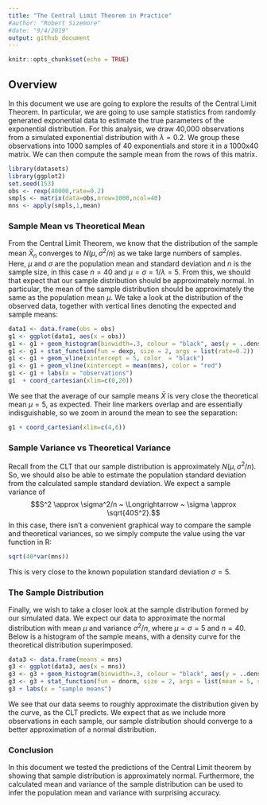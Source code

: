 ```yaml
---
title: "The Central Limit Theorem in Practice"
#author: "Robert Sizemore"
#date: "9/4/2019"
output: github_document
---
```


```r
knitr::opts_chunk$set(echo = TRUE)
```

## Overview

In this document we use are going to explore the results of the Central Limit Theorem. In particular, we are going to use sample statistics from randomly generated exponential data to estimate the true parameters of the exponential distribution. For this analysis, we draw 40,000 observations from a simulated exponential distribution with $\lambda = 0.2$. We group these observations into 1000 samples of 40 exponentials and store it in a 1000x40 matrix. We can then compute the sample mean from the rows of this matrix.

```r
library(datasets)
library(ggplot2)
set.seed(153)
obs <- rexp(40000,rate=0.2)
smpls <- matrix(data=obs,nrow=1000,ncol=40)
mns <- apply(smpls,1,mean)
```


### Sample Mean vs Theoretical Mean

From the Central Limit Theorem, we know that the distribution of the sample mean $\bar X_n$ converges to $N(\mu, \sigma^2 / n)$ as we take large numbers of samples. Here, $\mu$ and $\sigma$ are the population mean and standard deviation and $n$ is the sample size, in this case $n = 40$ and $\mu = \sigma = 1/\lambda = 5$. From this, we should that expect that our sample distribution should be approximately normal. In particular, the mean of the sample distribution should be approximately the same as the population mean $\mu$.  We take a look at the distribution of the observed data, together with vertical lines denoting the expected and sample means:

```r
data1 <- data.frame(obs = obs)
g1 <- ggplot(data1, aes(x = obs))
g1 <- g1 + geom_histogram(binwidth=.3, colour = "black", aes(y = ..density..)) 
g1 <- g1 + stat_function(fun = dexp, size = 2, args = list(rate=0.2))
g1 <- g1 + geom_vline(xintercept = 5, color  = "black") 
g1 <- g1 + geom_vline(xintercept = mean(mns), color = "red")
g1 <- g1 + labs(x = "observations")
g1  + coord_cartesian(xlim=c(0,20))
```

We see that the average of our sample means $\bar X$ is very close the theoretical mean $\mu = 5$, as expected. Their line markers overlap and are essentially indisguishable, so we zoom in around the mean to see the separation:

```r
g1 + coord_cartesian(xlim=c(4,6))
```

### Sample Variance vs Theoretical Variance

Recall from the CLT that our sample distribution is approximately $N(\mu, \sigma^2 / n)$. So, we should also be able to estimate the population standard deviation from the calculated sample standard deviation. We expect a sample variance of $$S^2 \approx \sigma^2/n ~ \Longrightarrow ~ \sigma \approx \sqrt{40S^2}.$$ In this case, there isn't a convenient graphical way to compare the sample and theoretical variances, so we simply compute the value using the var function in R:

```r
sqrt(40*var(mns))
```

This is very close to the known population standard deviation $\sigma = 5$.

### The Sample Distribution

Finally, we wish to take a closer look at the sample distribution formed by our simulated data. We expect our data to approximate the normal distribution with mean $\mu$ and variance $\sigma^2/n$, where $\mu = \sigma = 5$ and $n = 40$. Below is a histogram of the sample means, with a density curve for the theoretical distribution superimposed.

```r
data3 <- data.frame(means = mns)
g3 <- ggplot(data3, aes(x = mns)) 
g3 <- g3 + geom_histogram(binwidth=.3, colour = "black", aes(y = ..density..)) 
g3 <- g3 + stat_function(fun = dnorm, size = 2, args = list(mean = 5, sd = 25/40)) 
g3 + labs(x = "sample means")
```

We see that our data seems to roughly approximate the distribution given by the curve, as the CLT predicts. We expect that as we include more observations in each sample, our sample distribution should converge to a better approximation of a normal distribution. 

### Conclusion

In this document we tested the predictions of the Central Limit theorem by showing that sample distribution is approximately normal. Furthermore, the calculated mean and variance of the sample distribution can be used to infer the population mean and variance with surprising accuracy.
